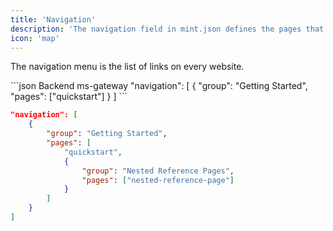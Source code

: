 ```yaml
---
title: 'Navigation'
description: 'The navigation field in mint.json defines the pages that go in the navigation menu'
icon: 'map'
---
```


The navigation menu is the list of links on every website.


<CodeGroup>
  ```json Backend ms-gateway
  "navigation": [
      {
          "group": "Getting Started",
          "pages": ["quickstart"]
      }
  ]
  ```

  ```json Backend ms-database
  "navigation": [
      {
          "group": "Getting Started",
          "pages": [
              "quickstart",
              {
                  "group": "Nested Reference Pages",
                  "pages": ["nested-reference-page"]
              }
          ]
      }
  ]
  ```
</CodeGroup>

